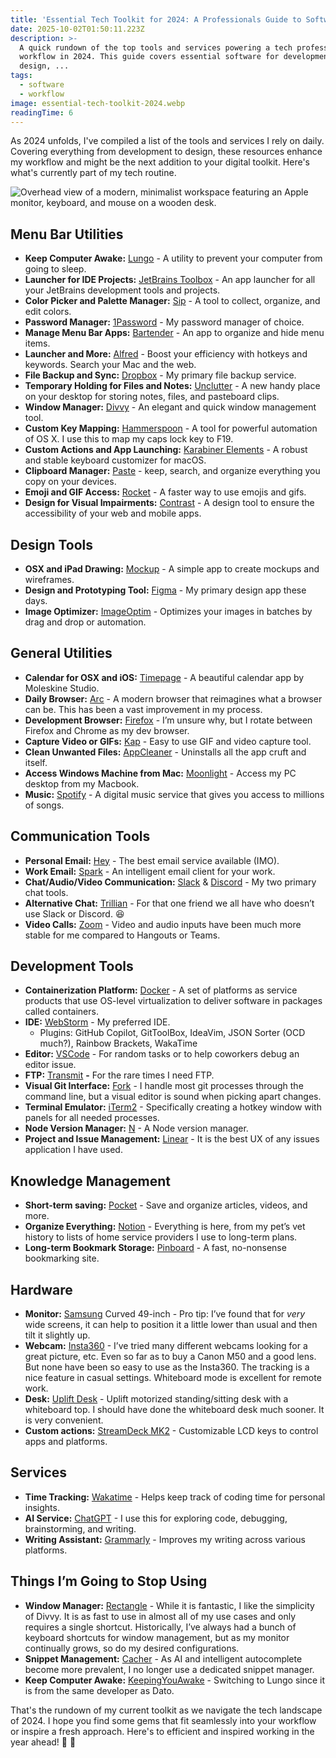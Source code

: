 ```yaml
---
title: 'Essential Tech Toolkit for 2024: A Professionals Guide to Software & Services'
date: 2025-10-02T01:50:11.223Z
description: >-
  A quick rundown of the top tools and services powering a tech professional's
  workflow in 2024. This guide covers essential software for development,
  design, ...
tags:
  - software
  - workflow
image: essential-tech-toolkit-2024.webp
readingTime: 6
---
```








As 2024 unfolds, I've compiled a list of the tools and services I rely on daily.
Covering everything from development to design, these resources enhance my
workflow and might be the next addition to your digital toolkit. Here's what's
currently part of my tech routine.

![Overhead view of a modern, minimalist workspace featuring an Apple monitor, keyboard, and mouse on a wooden desk.](essential-tech-toolkit-2024.webp)

## Menu Bar Utilities

- **Keep Computer Awake:** [Lungo](https://sindresorhus.com/lungo) - A utility
  to prevent your computer from going to sleep.
- **Launcher for IDE Projects:**
  [JetBrains Toolbox](https://www.jetbrains.com/toolbox-app/) - An app launcher
  for all your JetBrains development tools and projects.
- **Color Picker and Palette Manager:** [Sip](https://sipapp.io/) - A tool to
  collect, organize, and edit colors.
- **Password Manager:** [1Password](https://1password.com/) - My password
  manager of choice.
- **Manage Menu Bar Apps:** [Bartender](https://www.macbartender.com/) - An app
  to organize and hide menu items.
- **Launcher and More:** [Alfred](https://www.alfredapp.com/) - Boost your
  efficiency with hotkeys and keywords. Search your Mac and the web.
- **File Backup and Sync:** [Dropbox](https://www.dropbox.com/) - My primary
  file backup service.
- **Temporary Holding for Files and Notes:**
  [Unclutter](https://unclutterapp.com/) - A new handy place on your desktop for
  storing notes, files, and pasteboard clips.
- **Window Manager:** [Divvy](https://mizage.com/divvy/) - An elegant and quick
  window management tool.
- **Custom Key Mapping:** [Hammerspoon](https://www.hammerspoon.org/) - A tool
  for powerful automation of OS X. I use this to map my caps lock key to F19.
- **Custom Actions and App Launching:**
  [Karabiner Elements](https://karabiner-elements.pqrs.org/) - A robust and
  stable keyboard customizer for macOS.
- **Clipboard Manager:** [Paste](https://pasteapp.io/) - keep, search, and
  organize everything you copy on your devices.
- **Emoji and GIF Access:** [Rocket](https://matthewpalmer.net/rocket/) - A
  faster way to use emojis and gifs.
- **Design for Visual Impairments:** [Contrast](https://usecontrast.com/) - A
  design tool to ensure the accessibility of your web and mobile apps.

## Design Tools

- **OSX and iPad Drawing:** [Mockup](https://mockup.io/) - A simple app to
  create mockups and wireframes.
- **Design and Prototyping Tool:** [Figma](https://www.figma.com/) - My primary
  design app these days.
- **Image Optimizer:** [ImageOptim](https://imageoptim.com/mac) - Optimizes your
  images in batches by drag and drop or automation.

## General Utilities

- **Calendar for OSX and iOS:**
  [Timepage](https://www.moleskine.com/en-us/shop/moleskine-smart/apps-and-services/timepage/) -
  A beautiful calendar app by Moleskine Studio.
- **Daily Browser:** [Arc](https://www.arc.net/) - A modern browser that
  reimagines what a browser can be. This has been a vast improvement in my
  process.
- **Development Browser:** [Firefox](https://www.mozilla.org/en-US/firefox/) -
  I’m unsure why, but I rotate between Firefox and Chrome as my dev browser.
- **Capture Video or GIFs:** [Kap](https://getkap.co/) - Easy to use GIF and
  video capture tool.
- **Clean Unwanted Files:** [AppCleaner](https://freemacsoft.net/appcleaner/) -
  Uninstalls all the app cruft and itself.
- **Access Windows Machine from Mac:**
  [Moonlight](https://moonlight-stream.org/) - Access my PC desktop from my
  Macbook.
- **Music:** [Spotify](https://www.spotify.com/) - A digital music service that
  gives you access to millions of songs.

## Communication Tools

- **Personal Email:** [Hey](https://hey.com/) - The best email service available
  (IMO).
- **Work Email:** [Spark](https://sparkmailapp.com/) - An intelligent email
  client for your work.
- **Chat/Audio/Video Communication:** [Slack](https://slack.com/) &
  [Discord](https://discord.com/) - My two primary chat tools.
- **Alternative Chat:** [Trillian](https://www.trillian.im/) - For that one
  friend we all have who doesn’t use Slack or Discord. 😆
- **Video Calls:** [Zoom](https://zoom.us/) - Video and audio inputs have been
  much more stable for me compared to Hangouts or Teams.

## Development Tools

- **Containerization Platform:** [Docker](https://www.docker.com/) - A set of
  platforms as service products that use OS-level virtualization to deliver
  software in packages called containers.
- **IDE:** [WebStorm](https://www.jetbrains.com/webstorm/) - My preferred IDE.
  - Plugins: GitHub Copilot, GitToolBox, IdeaVim, JSON Sorter (OCD much?),
    Rainbow Brackets, WakaTime
- **Editor:** [VSCode](https://code.visualstudio.com/) - For random tasks or to
  help coworkers debug an editor issue.
- **FTP:** [Transmit](https://panic.com/transmit/) **-** For the rare times I
  need FTP.
- **Visual Git Interface:** [Fork](https://fork.dev/) - I handle most git
  processes through the command line, but a visual editor is sound when picking
  apart changes.
- **Terminal Emulator:** [iTerm2](https://iterm2.com/) - Specifically creating a
  hotkey window with panels for all needed processes.
- **Node Version Manager:** [N](https://github.com/tj/n) - A Node version
  manager.
- **Project and Issue Management:** [Linear](https://linear.app/) - It is the
  best UX of any issues application I have used.

## Knowledge Management

- **Short-term saving:** [Pocket](https://getpocket.com/) - Save and organize
  articles, videos, and more.
- **Organize Everything:** [Notion](https://www.notion.so/) - Everything is
  here, from my pet’s vet history to lists of home service providers I use to
  long-term plans.
- **Long-term Bookmark Storage:** [Pinboard](https://pinboard.in/) - A fast,
  no-nonsense bookmarking site.

## Hardware

- **Monitor:** [Samsung](https://www.samsung.com/) Curved 49-inch - Pro tip:
  I’ve found that for _very_ wide screens, it can help to position it a little
  lower than usual and then tilt it slightly up.
- **Webcam:** [Insta360](https://www.insta360.com/) - I’ve tried many different
  webcams looking for a great picture, etc. Even so far as to buy a Canon M50
  and a good lens. But none have been so easy to use as the Insta360. The
  tracking is a nice feature in casual settings. Whiteboard mode is excellent
  for remote work.
- **Desk:** [Uplift Desk](https://www.upliftdesk.com/) - Uplift motorized
  standing/sitting desk with a whiteboard top. I should have done the whiteboard
  desk much sooner. It is very convenient.
- **Custom actions:**
  [StreamDeck MK2](https://www.elgato.com/us/en/p/stream-deck-mk2-black) -
  Customizable LCD keys to control apps and platforms.

## Services

- **Time Tracking:** [Wakatime](https://wakatime.com/) - Helps keep track of
  coding time for personal insights.
- **AI Service:** [ChatGPT](https://openai.com/) - I use this for exploring
  code, debugging, brainstorming, and writing.
- **Writing Assistant:** [Grammarly](https://www.grammarly.com/) - Improves my
  writing across various platforms.

## Things I’m Going to Stop Using

- **Window Manager:** [Rectangle](https://rectangleapp.com/) - While it is
  fantastic, I like the simplicity of Divvy. It is as fast to use in almost all
  of my use cases and only requires a single shortcut. Historically, I’ve always
  had a bunch of keyboard shortcuts for window management, but as my monitor
  continually grows, so do my desired configurations.
- **Snippet Management:** [Cacher](https://www.cacher.io/) - As AI and
  intelligent autocomplete become more prevalent, I no longer use a dedicated
  snippet manager.
- **Keep Computer Awake:** [KeepingYouAwake](https://keepingyouawake.app/) -
  Switching to Lungo since it is from the same developer as Dato.

That's the rundown of my current toolkit as we navigate the tech landscape
of 2024. I hope you find some gems that fit seamlessly into your workflow or
inspire a fresh approach. Here's to efficient and inspired working in the year
ahead! 🍾 🚀
